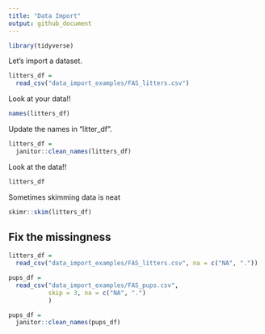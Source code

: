 ```yaml
---
title: "Data Import"
output: github_document
---
```


```r
library(tidyverse)
```

Let's import a dataset.

```r
litters_df = 
  read_csv("data_import_examples/FAS_litters.csv")
```

Look at your data!!

```r
names(litters_df)
```

Update the names in "litter_df".

```r
litters_df =
  janitor::clean_names(litters_df)
```

Look at the data!!

```r
litters_df
```

Sometimes skimming data is neat

```r
skimr::skim(litters_df)
```

## Fix the missingness

```r
litters_df = 
  read_csv("data_import_examples/FAS_litters.csv", na = c("NA", "."))
```


```r
pups_df = 
  read_csv("data_import_examples/FAS_pups.csv", 
           skip = 3, na = c("NA", ".")
           )

pups_df = 
  janitor::clean_names(pups_df)
```





